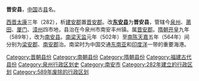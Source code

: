'''晋安县'''，[[中国|中国]]古[[县|县]]名。

[[西晋|西晋]][[太康_(西晋)|太康]]三年（282），析[[建安郡|建安郡]]置[[晋安郡|晋安郡]]。改'''[[东安县_(东吴)|东安县]]'''为'''晋安县'''，管辖今[[泉州市|泉州]]、[[莆田市|莆田]]、[[厦门市|厦门]]、[[漳州市|漳州]]四市地，县治在今泉州市南安丰州镇。属[[晋安郡|晋安郡]]。[[隋朝|隋朝]][[开皇|开皇]]九年（589年），改为[[南安县_(隋朝)|南安县]]。[[梁_(南朝)|南梁]][[天监|天监]]元年（502年）至[[陳_(南朝)|南陈]][[天嘉|天嘉]]五年（564年）间分别为[[梁安郡_(天监)|梁安郡]]、[[南安郡|南安郡]]治。南梁时为中国交通[[东南亚|东南亚]]和[[印度洋|印度洋]]一带的重要海港。
 
{{福建行政区划小作品}}
{{DEFAULTSORT:J}}
[[Category:晋朝县份|Category:晋朝县份]]
[[Category:南朝县份|Category:南朝县份]]
[[Category:隋朝县份|Category:隋朝县份]]
[[Category:福建古代县份|Category:福建古代县份]]
[[Category:泉州行政区划史|Category:泉州行政区划史]]
[[Category:南安市|Category:南安市]]
[[Category:282年建立的行政区划|Category:282年建立的行政区划]]
[[Category:589年废除的行政区划|Category:589年废除的行政区划]]